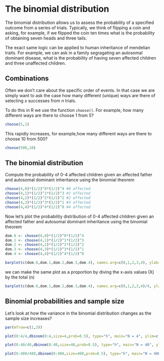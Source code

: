 # The binomial distribution {#binomial}

The binomial distribution allows us to assess the probability of a specified outcome from a series of trials.  Typically, we think of flipping a coin and asking, for example, if we flipped the coin ten times what is the probability of obtaining seven heads and three tails.  

The exact same logic can be applied to human inheritance of mendelian traits.  For example, we can ask in a family segragating an autosomal dominant disease, what is the probability of having seven affected children and three unaffected children.

## Combinations

Often we don't care about the specific order of events.  In that case we are simply want to ask the case how many different (unique) ways are there of selecting $x$ successes from $n$ trials.

To do this in R we use the function `choose()`.  For example, how many different ways are there to choose 1 from 5?

```r
choose(5,1)
```

This rapidly increases, for example,how many different ways are there to choose 10 from 500?

```r
choose(500,10)
```

## The binomial distribution

Compute the probability of 0-4 affected children given an affected father and autosomal dominant inheritance using the binomial theorem

```r
choose(4,0)*(1/2)^0*(1/2)^4 #0 affected
choose(4,1)*(1/2)^1*(1/2)^3 #1 affected
choose(4,2)*(1/2)^2*(1/2)^2 #2 affected
choose(4,3)*(1/2)^3*(1/2)^1 #3 affected
choose(4,4)*(1/2)^4*(1/2)^0 #4 affected
```

Now let's plot the probability distribution of 0-4 affected children given an affected father and autosomal dominant inheritance using the binomial theorem

```r
dom.0 <- choose(4,0)*(1/2)^0*(1/2)^4
dom.1 <- choose(4,1)*(1/2)^1*(1/2)^3
dom.2 <- choose(4,2)*(1/2)^2*(1/2)^2 
dom.3 <- choose(4,3)*(1/2)^3*(1/2)^1 
dom.4 <- choose(4,4)*(1/2)^4*(1/2)^0

barplot(c(dom.0,dom.1,dom.2,dom.3,dom.4), names.arg=c(0,1,2,3,4), ylab="probability", xlab= "number of affected children", main = "Probability of affected number of children in a family of four given autosomal dominant inheritance")
```

we can make the same plot as a proportion by diving the x-axis values (X) by the total (n) 

```r
barplot(c(dom.0,dom.1,dom.2,dom.3,dom.4), names.arg=c(0,1,2,3,4)/4, ylab="probability", xlab= "number of affected children", main = "Probability of affected proportion of children in a family of four given autosomal dominant inheritance")
```

## Binomial probabilities and sample size

Let's look at how the variance in the binomial distribution changes as the sample size increases?

```r
par(mfrow=c(1,3))

plot(0:4/4,dbinom(0:4,size=4,prob=0.5), type="h", main="N = 4", ylim=c(0,0.4)) #N = 4

plot(0:40/40,dbinom(0:40,size=40,prob=0.5), type="h", main="N = 40", ylim=c(0,0.4)) #N = 40

plot(0:400/400,dbinom(0:400,size=400,prob=0.5), type="h", main="N = 400", ylim=c(0,0.4)) #N = 400

```





